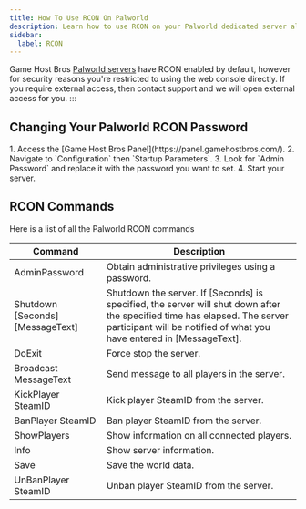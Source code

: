```yaml
---
title: How To Use RCON On Palworld
description: Learn how to use RCON on your Palworld dedicated server along with all the commands.
sidebar:
  label: RCON
---
```


Game Host Bros [Palworld servers](https://www.gamehostbros.com/palworld-server-hosting/) have RCON enabled by default, however for security reasons you're restricted to using the web console directly. If you require external access, then  contact support and we will open external access for you.
:::

## Changing Your Palworld RCON Password

<Steps>
1. Access the [Game Host Bros Panel](https://panel.gamehostbros.com/).
2. Navigate to `Configuration` then `Startup Parameters`.
3. Look for `Admin Password` and replace it with the password you want to set.
4. Start your server. 
</Steps>

## RCON Commands

Here is a list of all the Palworld RCON commands

| Command                         | Description                                                                 |
|----------------------------------|-----------------------------------------------------------------------------|
| AdminPassword                   | Obtain administrative privileges using a password.                          |
| Shutdown [Seconds] [MessageText]| Shutdown the server. If [Seconds] is specified, the server will shut down after the specified time has elapsed. The server participant will be notified of what you have entered in [MessageText]. |
| DoExit                          | Force stop the server.                                                     |
| Broadcast MessageText         | Send message to all players in the server.                                  |
| KickPlayer SteamID            | Kick player SteamID from the server.                                      |
| BanPlayer SteamID             | Ban player SteamID from the server.                                       |
| ShowPlayers                     | Show information on all connected players.                                  |
| Info                            | Show server information.                                                    |
| Save                            | Save the world data.                                                        |
| UnBanPlayer SteamID           | Unban player SteamID from the server.                                     |